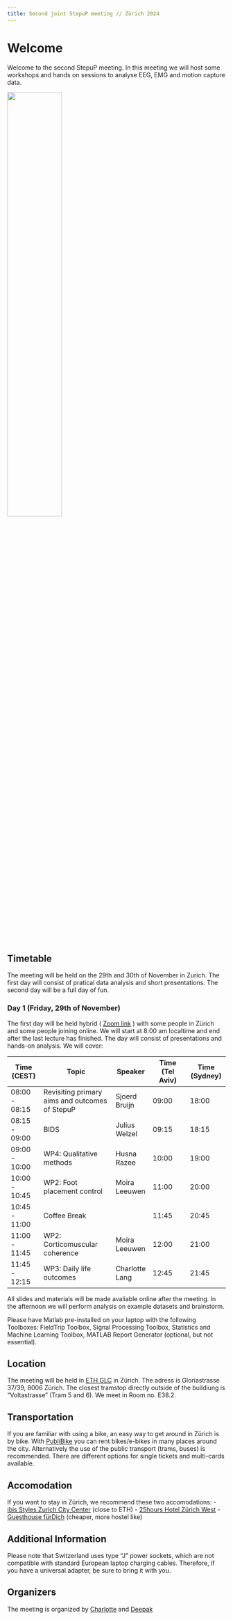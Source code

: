 ```yaml
---
title: Second joint StepuP meeting // Zürich 2024
---
```


# Welcome
Welcome to the second StepuP meeting. In this meeting we will host some workshops and hands on sessions to analyse EEG, EMG and motion capture data.

![](treadmill_walking.jpg){width="50%" fig-align="center"}

## Timetable
The meeting will be held on the 29th and 30th of November in Zurich.
The first day will consist of pratical data analysis and short presentations. The second day will be a full day of fun.

### Day 1 (Friday, 29th of November)

The first day will be held hybrid ( [Zoom link](https://ethz.zoom.us/j/62034078463) ) with some people in Zürich and some people joining online. We will start at 8:00 am localtime and end after the last lecture has finished.
The day will consist of presentations and hands-on analysis. We will cover:

| Time (CEST)   | Topic                           | Speaker         | Time (Tel Aviv) | Time (Sydney)    |
|---------------|---------------------------------|-----------------|-----------------|------------------|
| 08:00 - 08:15 | Revisiting primary aims and outcomes of StepuP | Sjoerd Bruijn  | 09:00           | 18:00            |
| 08:15 - 09:00 | BIDS                            | Julius Welzel   | 09:15           | 18:15            |
| 09:00 - 10:00 | WP4: Qualitative methods        | Husna Razee     | 10:00           | 19:00            |
| 10:00 - 10:45 | WP2: Foot placement control     | Moira Leeuwen   | 11:00           | 20:00            |
| 10:45 - 11:00 | Coffee Break                    |                 | 11:45           | 20:45            |
| 11:00 - 11:45 | WP2: Corticomuscular coherence  | Moira Leeuwen   | 12:00           | 21:00            |
| 11:45 - 12:15 | WP3: Daily life outcomes        | Charlotte Lang  | 12:45           | 21:45            |

All slides and materials will be made avaliable online after the meeting.
In the afternoon we will perform analysis on example datasets and brainstorm.

Please have Matlab pre-installed on your laptop with the following Toolboxes: FieldTrip Toolbox, Signal Processing Toolbox, Statistics and Machine Learning Toolbox, MATLAB Report Generator (optional, but not essential).

## Location
The meeting will be held in [ETH GLC](https://maps.app.goo.gl/HCY5QiNgmukd2wK48) in Zürich. The adress is Gloriastrasse 37/39, 8006 Zürich. The closest tramstop directly outside of the buildiung is "Voltastrasse" (Tram 5 and 6). We meet in Room no. E38.2.

## Transportation
If you are familiar with using a bike, an easy way to get around in Zürich is by bike. With [PubliBike](https://www.publibike.ch/en/map) you can rent bikes/e-bikes in many places around the city.
Alternatively the use of the public transport (trams, buses) is recommended. There are different options for single tickets and multi-cards available. 

## Accomodation
If you want to stay in Zürich, we recommend these two accomodations:
-   [ibis Styles Zurich City Center](https://all.accor.com/hotel/B5J7/index.de.shtml) (close to ETH)
-   [25hours Hotel Zürich West](https://all.accor.com/hotel/B145/index.de.shtml)
-   [Guesthouse fürDich](https://en.fuerdich.ch/guesthouse) (cheaper, more hostel like)

## Additional Information
Please note that Switzerland uses type "J" power sockets, which are not compatible with standard European laptop charging cables. Therefore, if you have a universal adapter, be sure to bring it with you. 

## Organizers

The meeting is organized by [Charlotte](mailto:charlotte.lang@hest.ethz.ch?subject=StepuP%20meeting) and [Deepak](mailto:deepak.ravi@hest.ethz.ch?subject=StepuP%20meeting)
